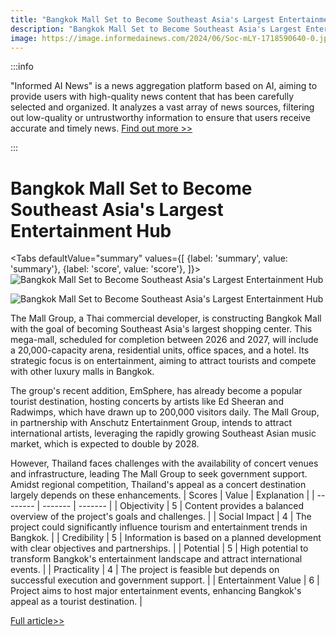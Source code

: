 ```yaml
---
title: "Bangkok Mall Set to Become Southeast Asia's Largest Entertainment Hub"
description: "Bangkok Mall Set to Become Southeast Asia's Largest Entertainment Hub"
image: https://image.informedainews.com/2024/06/Soc-mLY-1718590640-0.jpg
---
```



:::info

"Informed AI News" is a news aggregation platform based on AI, aiming to provide users with high-quality news content that has been carefully selected and organized. It analyzes a vast array of news sources, filtering out low-quality or untrustworthy information to ensure that users receive accurate and timely news.  [Find out more >>](/)

:::

# Bangkok Mall Set to Become Southeast Asia's Largest Entertainment Hub


<Tabs
	defaultValue="summary"
	values={[
	{label: 'summary', value: 'summary'},
	{label: 'score', value: 'score'},
]}>
<TabItem value="summary">
<img
  src="https://image.informedainews.com/2024/06/Soc-mLY-1718590640-0.jpg"
  alt="Bangkok Mall Set to Become Southeast Asia's Largest Entertainment Hub"
/>

<img
  src="https://image.informedainews.com/2024/06/Soc-Qu9-1718590640-1.jpg"
  alt="Bangkok Mall Set to Become Southeast Asia's Largest Entertainment Hub"
/>



The Mall Group, a Thai commercial developer, is constructing Bangkok Mall with the goal of becoming Southeast Asia's largest shopping center. This mega-mall, scheduled for completion between 2026 and 2027, will include a 20,000-capacity arena, residential units, office spaces, and a hotel. Its strategic focus is on entertainment, aiming to attract tourists and compete with other luxury malls in Bangkok.

The group's recent addition, EmSphere, has already become a popular tourist destination, hosting concerts by artists like Ed Sheeran and Radwimps, which have drawn up to 200,000 visitors daily. The Mall Group, in partnership with Anschutz Entertainment Group, intends to attract international artists, leveraging the rapidly growing Southeast Asian music market, which is expected to double by 2028.

However, Thailand faces challenges with the availability of concert venues and infrastructure, leading The Mall Group to seek government support. Amidst regional competition, Thailand's appeal as a concert destination largely depends on these enhancements.
</TabItem>
<TabItem value="score">
	| Scores     | Value   | Explanation |
	| -------- | ------- | ------- |
	| Objectivity  | 5    | Content provides a balanced overview of the project's goals and challenges.    |
	| Social Impact | 4     | The project could significantly influence tourism and entertainment trends in Bangkok.    |
	| Credibility    | 5    | Information is based on a planned development with clear objectives and partnerships.    |
	| Potential    | 5    | High potential to transform Bangkok's entertainment landscape and attract international events.    |
	| Practicality    | 4    | The project is feasible but depends on successful execution and government support.    |
	| Entertainment Value    | 6    | Project aims to host major entertainment events, enhancing Bangkok's appeal as a tourist destination.    |
</TabItem>
</Tabs>

[Full article>>](https://asia.nikkei.com/Business/Retail/Mall-Group-touts-Bangkok-shopping-center-as-entertainment-hub)
